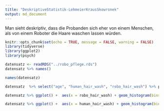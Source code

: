 ```yaml
---
title: "DeskriptiveStatistik-LehmeierKrausSkowronek"
output: md_document
---
```

Man sieht deskriptiv, dass die Probanden sich eher von einem Menschen, als von einem Roboter die Haare waschen lassen würden.

```r
knitr::opts_chunk$set(echo = TRUE, message = FALSE, warning = FALSE)
library(tidyverse)
library(ggplot2)
library(psych)

datensatz <- readRDS("../robo_pflege.rds")
datensatz %>% names()

names(datensatz)
```

```r

datensatz  %>% select("age", "human_hair_wash", "robo_hair_wash") %>% psych::describe()

datensatz %>% ggplot() +  aes(x = robo_hair_wash) + geom_histogram(bins = 30, fill="red")

datensatz %>% ggplot() +  aes(x = human_hair_wash) + geom_histogram(bins = 30, fill="blue")
```

